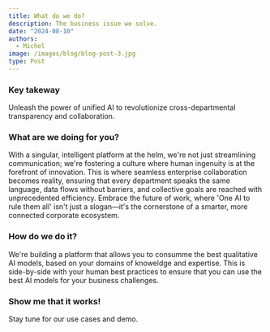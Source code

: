 ```yaml
---
title: What do we do?
description: The business issue we solve.
date: "2024-08-10"
authors:
  - Michel
image: /images/blog/blog-post-3.jpg
type: Post
---
```


### Key takeway
Unleash the power of unified AI to revolutionize cross-departmental transparency and collaboration.

### What are we doing for you?
With a singular, intelligent platform at the helm, we're not just streamlining communication; we're fostering a culture where human ingenuity is at the forefront of innovation. This is where seamless enterprise collaboration becomes reality, ensuring that every department speaks the same language, data flows without barriers, and collective goals are reached with unprecedented efficiency. Embrace the future of work, where 'One AI to rule them all' isn't just a slogan—it's the cornerstone of a smarter, more connected corporate ecosystem.

### How do we do it?
We're building a platform that allows you to consumme the best qualitative AI models, based on your domains of knoweldge and expertise. This is side-by-side with your human best practices to ensure that you can use the best AI models for your business challenges.

### Show me that it works!
Stay tune for our use cases and demo.